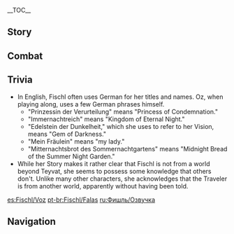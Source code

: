 {{CharacterTabs}}
{{LanguageTabs}}
__TOC__
==Story==
{{VO/Story
|character           = {{ROOTPAGENAME}}

<!-- Hello -->
|vo_01_01_title      = Hello
|vo_01_01_file       = VO_{language}{character} Hello.ogg
|vo_01_01_tx         = '''Fischl:''' I, Fischl, Prinzessin der Verurteilung, descend upon this land by the call of fate an&mdash; Oh, you are also a traveler from another world? Very well, I grant you permission to travel with me.<br /><!--
                        -->'''Oz:''' She means, "Nice to meet you."

<!-- Chats -->
|vo_02_01_title      = Chat: Whispers of Destiny
|vo_02_01_file       = VO_{language}{character} Chat - Whispers of Destiny.ogg
|vo_02_01_tx         = I hear the voice of fate, speaking my name in humble supplication...

|vo_02_02_title      = Chat: Creation of the World
|vo_02_02_file       = VO_{language}{character} Chat - Creation of the World.ogg
|vo_02_02_tx         = Hm-hm, may the glory of the Prinzessin bring light to this world.

|vo_02_03_title      = Chat: One From the Beyond
|vo_02_03_file       = VO_{language}{character} Chat - One From the Beyond.ogg
|vo_02_03_tx         = '''Fischl:''' I do worry about the well-being of my retinue during my impromptu absence...<br /><!--
                        -->'''Oz:''' I'm sure the good people of the Adventurers' Guild are absolutely fine, mein Fräulein.

<!-- Weather -->
|vo_03_01_title      = After the Rain
|vo_03_01_file       = VO_{language}{character} After the Rain.ogg
|vo_03_01_tx         = Oh, the sun's out&mdash; Oh, um... This meteorological transformation is most splendid! Like a felicitous twist of fate in the face of certain doom.

|vo_03_02_title      = When Thunder Strikes
|vo_03_02_file       = VO_{language}{character} When Thunder Strikes.ogg
|vo_03_02_tx         = '''Fischl:''' Hark! 'Tis Thundering Retribution, an omen of dark times ahead...<br /><!--
                        -->'''Oz:''' That, and mein Fräulein's laundry is still on the line...<br /><!--
                        -->'''Fischl:''' Wha... Seriously!?

|vo_03_03_title      = When It Snows
|vo_03_03_file       = VO_{language}{character} When It Snows.ogg
|vo_03_03_tx         = '''Fischl:''' A wonderful sight indeed. Why, it reminds me of my home world, where at the sight of the Prinzessin der Verurteilung, the very blood and tears of sinners turn to ice! ...Achoo! Achoo!<br /><!--
                        -->'''Oz:''' Not only their blood and tears, but also their saliva and mucus, mein Fräulein.<br /><!--
                        -->'''Fischl:''' Oz&mdash; Ahh&mdash;Achoo!!!
|vo_03_03_mention    = Oz

|vo_03_04_title      = When the Sun Is Out
|vo_03_04_file       = VO_{language}{character} When the Sun Is Out.ogg
|vo_03_04_tx         = '''Fischl:''' Ozzie, my dear familiar...<br /><!--
                        -->'''Oz:''' "Ozzie?" What's gotten into you...<br /><!--
                        -->'''Fischl:''' Her Majesty beseeches you to unfurl your blessèd wings, and with them blot out the heavens, plunging the world into eternal night...<br /><!--
                        -->'''Oz:''' If you didn't bring your parasol with you, that's your own fault, mein Fräulein!
|vo_03_04_mention    = Oz

<!-- Greetings -->
|vo_04_01_title      = Good Morning: Greet Fischl
|vo_04_01_file       = VO_{language}{character} Good Morning - Greet Fischl.ogg
|vo_04_01_tx         = Dusk and dawn but fleeting shadows are. Once more, the twists of fate have led you into my everlasting night.

|vo_04_02_title      = Good Morning: Greet Oz
|vo_04_02_file       = VO_{language}{character} Good Morning - Greet Oz.ogg
|vo_04_02_tx         = '''Oz:''' Good morning. Mein Fräulein heard you'd be dropping by, so she's preparing breakfast.<br /><!--
                        -->'''Fischl:''' Oz! ...Ahem. To what do I owe the pleasure?

|vo_04_03_title      = Good Afternoon
|vo_04_03_file       = VO_{language}{character} Good Afternoon.ogg
|vo_04_03_tx         = Even one of royal blood finds oneself susceptible to drowsiness at this hour.

|vo_04_04_title      = Good Evening
|vo_04_04_file       = VO_{language}{character} Good Evening.ogg
|vo_04_04_tx         = '''Fischl:''' The stars of the firmament are naught but rifts, thrust open by Oz's beak into the boundless tapestry of darkness.<br /><!--
                        -->'''Oz:''' You do say the strangest of things, mein Fräulein.
|vo_04_04_mention    = Oz

|vo_04_05_title      = Good Night
|vo_04_05_file       = VO_{language}{character} Good Night.ogg
|vo_04_05_tx         = '''Fischl:''' Sweet shall be thy sleep, spared of the Mares of the Night! For no Night-Mares would dare draw near to those who are blessed by the Immernachtreich!<br /><!--
                        -->'''Oz:''' She means, "Goodnight."

<!-- About Fischl -->
|vo_05_01_title      = About {name}: Prinzessin der Verurteilung
|vo_05_01_file       = VO_{language}{character} About {character} - Prinzessin der Verurteilung.ogg
|vo_05_01_tx         = '''Fischl:''' Me? Hehehe. Remember thou this, that I, Fischl, am the Prinzessin der Verurteilung, Sovereign of Immernachtreich, omniscient and eminent judge of all the world's iniquity!<br /><!--
                        -->'''Oz:''' She's an investigator for the Adventurers' Guild.<br /><!--
                        -->'''Fischl:''' ...Ahem. That is but one of my many royal engagements.

<!-- About Us -->
|vo_06_01_title      = About Us: Beings Who Descended Upon This World
|vo_06_01_file       = VO_{language}{character} About Us - Beings Who Descended Upon This World.ogg
|vo_06_01_tx         = Huh, you and I are both travelers from another world. That our paths have crossed here is no accident, but the will of fate.

|vo_06_02_title      = About Us: Shooting Down the World Beast
|vo_06_02_friendship = 6
|vo_06_02_file       = VO_{language}{character} About Us - Shooting Down the World Beast.ogg
|vo_06_02_tx         = You seem... troubled. Traveler, do not lose heart! For with my left eye, the Auge der Verurteilung, which sees the threads of fate, I will surely keep you from harm. And Oz, the raven that has witnessed the demise of countless worlds, will watch over you on your journey. Should this world, like a beast prowling in the night, covet your dreams, then I, Prinzessin der Verurteilung, shall fell it with my ensorcelled arrows of judgment!

|vo_06_03_title      = About Us: Ones Dear to Heart
|vo_06_03_friendship = 6
|vo_06_03_file       = VO_{language}{character} About Us - Ones Dear to Heart.ogg
|vo_06_03_tx         = '''Fischl:''' Oz, my loyal companion. That we should have met this person, one who hails from another world as I do... Perhaps even cruel fate has deigned to smile upon me, though sin courses through my veins. If I am indeed destined to remain here, in this inescapable prison that is reality, at least&mdash;<br /><!--
                        -->'''Oz:''' I understand mein Fräulein! In this traveler, Fräulein has found one who will never forsake her.
|vo_06_03_mention    = Oz

|vo_06_04_title      = About Us: Standing Watch
|vo_06_04_friendship = 6
|vo_06_04_file       = VO_{language}{character} About Us - Standing Watch.ogg
|vo_06_04_tx         = '''Fischl:''' Ozvaldo von Hrafnavins. I, the Prinzessin der Verurteilung, sovereign of the Immernachtreich, do hereby call upon thee to do all within thy power to deliver the traveler from the claws of fate that would seek to snatch them at every turn, and to ready thy mind lest thou be required to make the ultimate sacrifice in the performance of this noblest of duties.<br /><!--
                        -->'''Oz:''' ...You'd place my life in danger so easily, mein Fräulein?
|vo_06_04_mention    = Oz

<!-- Miscellany I -->
|vo_07_01_title      = About the [[Vision]]
|vo_07_01_friendship = 4
|vo_07_01_file       = VO_{language}{character} About the Vision.ogg
|vo_07_01_tx         = Oh? You inquire about my Edelstein der Dunkelheit? It is a royal heirloom, a ceremonial ornament that displays the majesty of the Prinzessin der Verurteilung before the unworthy. Even here, in this fallen world, I have been reunited with my rightful inheritance as one of royal blood and noble spirit, for the majesty of a true princess shall draw her royal heirlooms unto her wherever so she may roam.

|vo_07_02_title      = Something to Share
|vo_07_02_file       = VO_{language}{character} Something to Share.ogg
|vo_07_02_tx         = '''Fischl:''' If one must reckon time as this world does, I, Fischl, have already seen three thousand winters. Not that the illusory passage of time has any bearing on one such as I, to whom the causality of three thousand universes has been unveiled.<br /><!--
                        -->'''Oz:''' Be that as it may, mein Fräulein, you are not yet considered to be of drinking age in this world, and no bartender can ever be convinced otherwise.

|vo_07_03_title      = Interesting Things
|vo_07_03_file       = VO_{language}{character} Interesting Things.ogg
|vo_07_03_tx         = Oz's full name is Ozvaldo von Hrafnavins. Where I hail from, he holds dominion over star and sky across three universes, and the souls of the mighty, fallen in battle, rest in the shadow of his wings. One should add that the penalty for mispronouncing his name is to have one's tongue torn from one's mouth. However, as I am a princess and you are one who has my favor, we are at liberty to simply call him, "Oz."
|vo_07_03_mention    = Oz

<!-- About Teammates -->
|vo_08_01_title      = About [[Bennett]]
|vo_08_01_friendship = 4
|vo_08_01_file       = VO_{language}{character} About Bennett.ogg
|vo_08_01_tx         = '''Fischl:''' Ah, the ill-starred young man... My Auge der Verurteilung has seen with unmistakable clarity how his heart ails at being forsaken by the world&mdash;<br /><!--
                        -->'''Oz:''' Someone needs to keep an eye on the unlucky fellow.
|vo_08_01_mention    = Bennett

|vo_08_02_title      = About [[Lisa]]
|vo_08_02_friendship = 4
|vo_08_02_file       = VO_{language}{character} About Lisa.ogg
|vo_08_02_tx         = '''Fischl:''' The magus-custodian of books, gatekeeper of universal knowledge... Win her trust, and one may yet gain access to a vast repository of wisdom...<br /><!--
                        -->'''Oz:''' She means as long as you return your first few library books on time, you'll never have any trouble borrowing a book again.
|vo_08_02_mention    = Lisa

|vo_08_03_title      = About [[Kaeya]]
|vo_08_03_friendship = 4
|vo_08_03_file       = VO_{language}{character} About Kaeya.ogg
|vo_08_03_tx         = '''Fischl:''' His nature is obscure, his fate a mystery, and his speech a vexing tapestry woven of both fact and fiction... Perhaps he and I share the burden of mystical sight...<br /><!--
                        -->'''Oz:''' Or perhaps he's secretly an actual pirate?
|vo_08_03_mention    = Kaeya

|vo_08_04_title      = About [[Mona]]
|vo_08_04_friendship = 4
|vo_08_04_file       = VO_{language}{character} About Mona.ogg
|vo_08_04_tx         = '''Fischl:''' Aha, yes, Mona, the mighty astrologer... Mona, who once had the vanity to probe the fate of the Prinzessin der Verurteilung herself! She wound up a trembling wreck, overborne and overmastered.<br /><!--
                        -->'''Oz:''' *whispering* The poor lass was trying desperately not to laugh. It was no easy task.
|vo_08_04_mention    = Mona

|vo_08_05_title      = About [[Rosaria]]
|vo_08_05_friendship = 4
|vo_08_05_file       = VO_{language}{character} About Rosaria.ogg
|vo_08_05_tx         = '''Fischl:''' One finds Sister Rosaria to be a most devout believer in the [[Anemo Archon]].<br /><!--
                        -->'''Oz:''' ..."Devout believer," mein Fräulein?<br /><!--
                        -->'''Fischl:''' Indeed! One night, I heard her invoking the name of the Archon thus in another's presence: "May you be struck down in the name of Lord Bartabos!" One presumed that she was leading a prayer.
|vo_08_05_mention    = Barbatos,Rosaria

<!-- More About Fischl -->
|vo_09_01_title      = More About {name}: I
|vo_09_01_file       = VO_{language}{character} More About {character} - 01.ogg
|vo_09_01_tx         = To condemn the guilty, to sanctify the just, and to draw all castaway dreams into the embrace of the infinite Immernachtreich. This is the birthright of the Prinzessin der Verurteilung, and her burden. None may gainsay it.

|vo_09_02_title      = More About {name}: II
|vo_09_02_friendship = 3
|vo_09_02_file       = VO_{language}{character} More About {character} - 02.ogg
|vo_09_02_tx         = My left eye? It is the all-seeing Auge der Verurteilung, which reveals all that is true in the world. As to the question of why I conceal it... Well, would you willingly bear the agony of piercing to the heart of all truths? Furthermore... the world would lose much of its appeal if wholly stripped of delusion and falsehood.

|vo_09_03_title      = More About {name}: III
|vo_09_03_friendship = 4
|vo_09_03_file       = VO_{language}{character} More About {character} - 03.ogg
|vo_09_03_tx         = '''Fischl:''' Stormterror? Why, one never would have thought that a being that one might have kept as her pet could, in this world, be capable of causing such calamity. *sigh* Pitiable are the incompetents of this world...<br /><!--
                        -->'''Oz:''' That said, mein Fräulein, were you not beside yourself with worry for everyone's safety during said calamity?<br /><!--
                        -->'''Fischl:''' Th&mdash;That is because the Prinzessin der Verurteilung has the solemn duty to safeguard the souls of all, be they petty beings or not...

|vo_09_04_title      = More About {name}: IV
|vo_09_04_friendship = 5
|vo_09_04_file       = VO_{language}{character} More About {character} - 04.ogg
|vo_09_04_tx         = '''Oz:''' Some people address her by other names. But to me, the one who gave me life and bestowed my powers upon me is Fischl, and none other. All things considered, Fischl is the name that most aptly captures her identity. Seriously, don't call her anything else, or&mdash;<br /><!--
                        -->'''Fischl:''' Oh, how one's royal ears do burn! Pray tell, what is the matter which you discuss so furtively?<br /><!--
                        -->'''Oz:''' Mid&mdash;Midnight Phantasmagoria, mein Fräulein! And... the majesty of Verurteilung name!

|vo_09_05_title      = More About {name}: V
|vo_09_05_friendship = 6
|vo_09_05_file       = VO_{language}{character} More About {character} - 05.ogg
|vo_09_05_tx         = Why must the Prinzessin der Verurteilung punish sin? Because sin defies fate's rightful decree, of course! ...And of course, fate brought you here, so, so... Ahem! It was fate that saw to your descent upon this world, destiny that saw our paths intertwined. I, Fischl, shall always protect you. Because... because fate has revealed to me that this is what has been decreed!

<!-- Miscellany II -->
|vo_10_01_title      = {name}'s Hobbies: Ask Fischl
|vo_10_01_file       = VO_{language}{character} Hobbies - Ask Fischl.ogg
|vo_10_01_tx         = I, Fischl, have roamed the galaxy and traversed countless worlds. I have learned the fate of ten thousand universes and have had revealed unto me the destiny of every living soul.

|vo_10_02_title      = {name}'s Hobbies: Ask Oz
|vo_10_02_file       = VO_{language}{character} Hobbies - Ask Oz.ogg
|vo_10_02_tx         = '''Oz:''' Mein Fräulein reads a lot of novels. *sigh* My name, "Oz," is from one of her favorites.

|vo_10_03_title      = {name}'s Troubles
|vo_10_03_file       = VO_{language}{character} Troubles.ogg
|vo_10_03_tx         = What does it take to rile a princess? ...If you must know, it is those who cannot recognize my true identity. But it is no great loss, for solitude is the noble's lot, so long as I do not lose the nobility of my soul...

|vo_10_04_title      = Favorite Food
|vo_10_04_file       = VO_{language}{character} Favorite Food.ogg
|vo_10_04_tx         = '''Fischl:''' Hmph! What is food but the shackles of mortal flesh? ...But if the Prinzessin der Verurteilung should reckon any morsel worthy, then it must be the tears of sinners and the tongues of liars.<br /><!--
                        -->'''Oz:''' Has mein Fräulein lost her appetite for the Mitternachtsbrot des Sommernachtgartens?<br /><!--
                        -->'''Fischl:''' ...Uh&mdash; That is merely to provide mine earthly vessel with such sustenance as it doth require to perform its royal duties!

|vo_10_05_title      = Least Favorite Food
|vo_10_05_file       = VO_{language}{character} Least Favorite Food.ogg
|vo_10_05_tx         = '''Oz:''' I believe I know the answer to this one...<br /><!--
                        -->'''Fischl:''' Indeed you do, Oz! Ah, that the poor mortal coil, mutilated by bondage unnatural...<br /><!--
                        -->'''Oz:''' It will never again fly as I do...<br /><!--
                        -->'''Fischl:''' Deprived of the humble coif with which it was born to gaze in awe at the majesty of its monarch... Surely it is a glimpse of my homeworld's hell, in the flesh. Hmm, the name of the dish escapes me...<br /><!--
                        -->'''Oz:''' Something something [[Sweet Madame|"Madame,"]] isn't it?

<!-- Receiving a Gift -->
|vo_11_01_title      = Receiving a Gift: I
|vo_11_01_file       = VO Fischl Receiving a Gift - 01.ogg
|vo_11_01_tx         = '''Fischl:''' Such an exquisite delicacy is worthy of being served in the Garten Sanssouci.<br /><!--
                       -->'''Oz:''' Mein Fräulein says that she thoroughly enjoys your delicious cooking.

|vo_11_02_title      = Receiving a Gift: II
|vo_11_02_file       = VO Fischl Receiving a Gift - 02.ogg
|vo_11_02_tx         = '''Fischl:''' To vanquish the Beast of the World, one must first rise above mundane desires, thus weaving the path that leads to destiny.<br /><!--
                       -->'''Oz:''' And yet, on this occasion, you appear to have eaten your fill, mein Fräulein.

|vo_11_03_title      = Receiving a Gift: III
|vo_11_03_file       = VO Fischl Receiving a Gift - 03.ogg
|vo_11_03_tx         = '''Fischl:''' Why dost thou insist on raining down chaos and destruction in the presence of your Prinzessin?<br /><!--
                       -->'''Oz:''' Mein Fräulein does not care a great deal for this dish. My apologies.

<!-- Birthday -->
|vo_12_01_title      = Birthday
|vo_12_01_file       = VO_{language}{character} Birthday.ogg
|vo_12_01_tx         = '''Fischl:''' Well! If today is truly the anniversary of your birth, it shan't do for me not to mark the occasion. You have my full attention. Speak! Speak to me of your wishes, that which you most desire to fulfill during your fleeting and harsh existence in this wretched world. Whatever that wish may be. Even if, perchance&mdash;<br /><!--
                        -->'''Oz:''' She means, "Happy Birthday, and if you want, she can&mdash;"<br /><!--
                        -->'''Fischl:''' Silence, Oz.

<!-- Feelings About Ascension -->
|vo_13_01_title      = Feelings About Ascension: Intro
|vo_13_01_ascension  = 1
|vo_13_01_file       = VO_{language}{character} Feelings About Ascension - 01.ogg
|vo_13_01_tx         = '''Fischl:''' My magic arrow cries out my holy name as it streaks through the night, praying that the violet lightning of retribution shall strike the enemies of fate down from the skies!<br /><!--
                        -->'''Oz:''' Quite awe-inspiring, mein Fräulein! Since it's nearly dinner time, perhaps you might shoot a pigeon down while you're at it?

|vo_13_02_title      = Feelings About Ascension: Building Up
|vo_13_02_ascension  = 2
|vo_13_02_file       = VO_{language}{character} Feelings About Ascension - 02.ogg
|vo_13_02_tx         = '''Fischl:''' With this,  I may more fully manifest my majesty as Prinzessin der Verurteilung, and defeat that sworn enemy of fate named "reality."<br /><!--
                        -->'''Oz:''' It will also be of use in your work for the Adventurers' Guild, mein Fräulein.

|vo_13_03_title      = Feelings About Ascension: Climax
|vo_13_03_ascension  = 4
|vo_13_03_file       = VO_{language}{character} Feelings About Ascension - 03.ogg
|vo_13_03_tx         = Rejoice! Else, tremble in fear! Whenceforth springs this call to mirth and misery, you ask? Let it be known that I, the Prinzessin der Verurteilung, sovereign of the Immernachtreich, have peered forth with mine leftmost eye into the tapestry of fate that doth make up the universe, and beheld its every warp, weft and dangling orphaned thread!

|vo_13_04_title      = Feelings About Ascension: Conclusion
|vo_13_04_ascension  = 6
|vo_13_04_file       = VO_{language}{character} Feelings About Ascension - 04.ogg
|vo_13_04_tx         = I appear to have now regained most of the strength I lost in my transition to this world. Mwuhahaha, the day of judgment is nigh! ...Ah, worry not. Even at the last, when I bring the lightning of retribution upon this world, you shall come to no harm, for thou art blessed by the Prinzessin.
}}

==Combat==
{{Combat VO
|character           = Fischl

|skill_1_tx          = By royal decree!
|skill_2_tx          = Oz, reveal thyself!
|skill_3_tx          = ''(Resummon)'' I summon thee!
|skill_4_tx          = ''(Resummon)'' '''Oz:''' No rest for the wicked...
|skill_5_file        = Elemental Skill 2 01,Elemental Skill 2 02,Elemental Skill 2 03,Elemental Skill 2 04

|burst_1_tx          = Wings of Darkness, come, sever the night from day!
|burst_2_tx          = Midnight Phantasmagoria!
|burst_3_tx          = Shadow raven, let night fall!
|burst_4_tx          = '''Oz:''' As you wish, mein Fräulein!
|burst_5_tx          = '''Oz:''' Midnight Phantasmagoria!

|sprint-s_1_file     = Sprint Start 01,Sprint Start 02,Sprint Start 03


|glider_1_file       = Deploying Wind Glider 01,Deploying Wind Glider 02,Deploying Wind Glider 03

|chest_1_tx          =   Destiny has brought me hither!
|chest_2_tx          =   What trinkets lie veiled within this desolate plane?
|chest_3_tx          =   Hahaha, cry out my illustrious name!

|low-hp_1_tx         = Hmph! Doth thou wish to witness my true power?
|low-hp_2_tx         = '''Oz:''' Mein Fräulein! Should you fall...
|low-hp_3_tx         = This cruel fate befits not one of royal blood!


|fallen_1_tx         = This realm is no home for a princess...
|fallen_2_tx         = One shall... descend... once again...
|fallen_3_tx         = '''Oz:''' Mein Fräulein!

|hit-l_1_file        = Light Hit Taken 02
|hit-l_1_actual_tx   = Goodness gracious!
|hit-l_2_file        = Light Hit Taken 01,Light Hit Taken 03,Light Hit Taken 04,Light Hit Taken 05,Light Hit Taken 06

|hit-h_1_tx          = Insubordination!
|hit-h_2_file        = Heavy Hit Taken 03,Heavy Hit Taken 04,Heavy Hit Taken 05,Heavy Hit Taken 06

|join_1_tx           = In the name of the Prinzessin!
|join_2_tx           = '''Oz:''' Behold, the Prinzessin der Verurteilung!
|join_3_tx           = The threads of your fate lie in my hands!

|idle_1_file         = Standby 02
|idle_1_actual_tx    = I created another universe and founded paradise. For I, Fischl, am the Prinzessin der Verur&mdash;...

|atk-l_1_file        = Light Attack 01,Light Attack 02,Light Attack 03,Light Attack 04,Light Attack 05,Light Attack 06,Light Attack 07

|atk-l-laugh_1_file  = Light Attack Laugh 01,Light Attack Laugh 02,Light Attack Laugh 03

|atk-m_1_file        = Mid Attack 01,Mid Attack 02,Mid Attack 03

|atk-h_1_file        = Heavy Attack 01,Heavy Attack 02,Heavy Attack 03

|climb_1_file        = Climbing 01,Climbing 02,Climbing 03

|climb-b_1_file      = Climbing Breath 01,Climbing Breath 02,Climbing Breath 03,Climbing Breath 04,Climbing Breath 05,Climbing Breath 06

|jump_1_file         = Jumping 01,Jumping 02,Jumping 03,Jumping 04,Jumping 05
}}

==Trivia ==
* In English, Fischl often uses German for her titles and names. Oz, when playing along, uses a few German phrases himself.
** "Prinzessin der Verurteilung" means "Princess of Condemnation."
** "Immernachtreich" means "Kingdom of Eternal Night."{{Verify}}
** "Edelstein der Dunkelheit," which she uses to refer to her Vision, means "Gem of Darkness."
** "Mein Fräulein" means "my lady."
** "Mitternachtsbrot des Sommernachtgartens" means "Midnight Bread of the Summer Night Garden."
* While her Story makes it rather clear that Fischl is not from a world beyond Teyvat, she seems to possess some knowledge that others don't. Unlike many other characters, she acknowledges that the Traveler is from another world, apparently without having been told.

[[es:Fischl/Voz]]
[[pt-br:Fischl/Falas]]
[[ru:Фишль/Озвучка]]

==Navigation==
{{Character Navbox|link type=vo}}